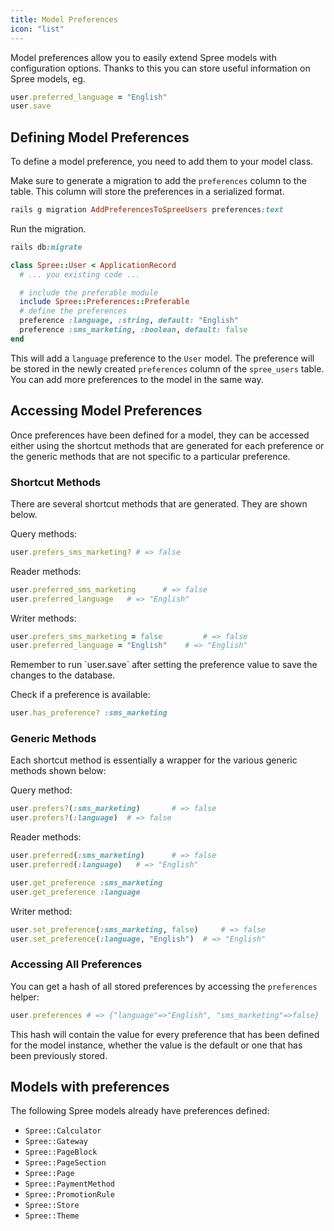 ```yaml
---
title: Model Preferences
icon: "list"
---
```


Model preferences allow you to easily extend Spree models with configuration options. Thanks to this you can store useful information on Spree models, eg.

```ruby
user.preferred_language = "English"
user.save
```

## Defining Model Preferences

To define a model preference, you need to add them to your model class.

Make sure to generate a migration to add the `preferences` column to the table. This column will store the preferences in a serialized format.

```ruby
rails g migration AddPreferencesToSpreeUsers preferences:text
```

Run the migration.

```ruby
rails db:migrate
```

```ruby
class Spree::User < ApplicationRecord
  # ... you existing code ...

  # include the preferable module
  include Spree::Preferences::Preferable
  # define the preferences
  preference :language, :string, default: "English"
  preference :sms_marketing, :boolean, default: false
end
```

This will add a `language` preference to the `User` model. The preference will be stored in the newly created `preferences` column of the `spree_users` table. You can add more preferences to the model in the same way.

## Accessing Model Preferences

Once preferences have been defined for a model, they can be accessed either using the shortcut methods that are generated for each preference or the generic methods that are not specific to a particular preference.

### Shortcut Methods

There are several shortcut methods that are generated. They are shown below.

Query methods:

```ruby
user.prefers_sms_marketing? # => false
```

Reader methods:

```ruby
user.preferred_sms_marketing      # => false
user.preferred_language   # => "English"
```

Writer methods:

```ruby
user.prefers_sms_marketing = false         # => false
user.preferred_language = "English"    # => "English"
```

<Note>
  Remember to run `user.save` after setting the preference value to save the changes to the database.
</Note>

Check if a preference is available:

```ruby
user.has_preference? :sms_marketing
```

### Generic Methods

Each shortcut method is essentially a wrapper for the various generic methods shown below:

Query method:

```ruby
user.prefers?(:sms_marketing)       # => false
user.prefers?(:language)  # => false
```

Reader methods:

```ruby
user.preferred(:sms_marketing)      # => false
user.preferred(:language)   # => "English"
```

```ruby
user.get_preference :sms_marketing
user.get_preference :language
```

Writer method:

```ruby
user.set_preference(:sms_marketing, false)     # => false
user.set_preference(:language, "English")  # => "English"
```

### Accessing All Preferences

You can get a hash of all stored preferences by accessing the `preferences` helper:

```ruby
user.preferences # => {"language"=>"English", "sms_marketing"=>false}
```

This hash will contain the value for every preference that has been defined for the model instance, whether the value is the default or one that has been previously stored.

## Models with preferences

The following Spree models already have preferences defined:

* `Spree::Calculator`
* `Spree::Gateway`
* `Spree::PageBlock`
* `Spree::PageSection`
* `Spree::Page`
* `Spree::PaymentMethod`
* `Spree::PromotionRule`
* `Spree::Store`
* `Spree::Theme`